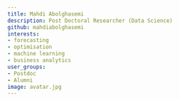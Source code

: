 ```yaml
---
title: Mahdi Abolghasemi
description: Post Doctoral Researcher (Data Science)
github: mahdiabolghasemi
interests:
- forecasting
- optimisation
- machine learning
- business analytics
user_groups:
- Postdoc
- Alumni
image: avatar.jpg
---
```

